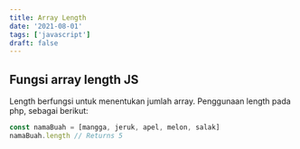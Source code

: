 ```yaml
---
title: Array Length
date: '2021-08-01'
tags: ['javascript']
draft: false
---
```


## Fungsi array length JS

Length berfungsi untuk menentukan jumlah array. Penggunaan length pada php, sebagai berikut:

```javascript
const namaBuah = [mangga, jeruk, apel, melon, salak]
namaBuah.length // Returns 5
```

